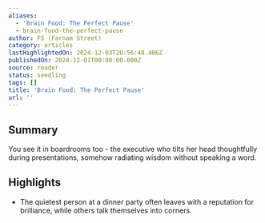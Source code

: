 ```yaml
---
aliases:
  - 'Brain Food: The Perfect Pause'
  - brain-food-the-perfect-pause
author: FS (Farnam Street)
category: articles
lastHighlightedOn: 2024-12-03T20:56:48.406Z
publishedOn: 2024-12-01T00:00:00.000Z
source: reader
status: seedling
tags: []
title: 'Brain Food: The Perfect Pause'
url: ''
---
```

## Summary

You see it in boardrooms too - the executive who tilts her head thoughtfully during presentations, somehow radiating wisdom without speaking a word.

## Highlights

- The quietest person at a dinner party often leaves with a reputation for brilliance, while others talk themselves into corners.

